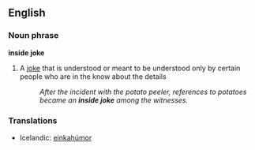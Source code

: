 ==English==
===Noun phrase===
'''inside joke'''
#{{idiom}} A [[joke]] that is understood or meant to be understood only by certain people who are in the know about the details
#:''After the incident with the potato peeler, references to potatoes became an '''inside joke''' among the witnesses.''

===Translations===

*Icelandic: [[einkahúmor]]